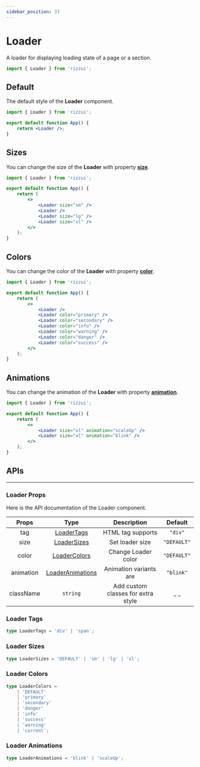 ```yaml
---
sidebar_position: 33
---
```



# Loader

A loader for displaying loading state of a page or a section.

```jsx
import { Loader } from 'rizzui';
```

<div className="mb-28" />

## Default

The default style of the **Loader** component.

<Paper>
	<Loader />
</Paper>

```jsx
import { Loader } from 'rizzui';

export default function App() {
	return <Loader />;
}
```

<div className="mb-16" />

## Sizes

You can change the size of the **Loader** with property [**size**](#loader-sizes).

<Paper>
	<div className="flex items-center justify-around gap-3 w-full">
		<Loader size="sm" />
		<Loader />
		<Loader size="lg" />
		<Loader size="xl" />
	</div>
</Paper>

```jsx
import { Loader } from 'rizzui';

export default function App() {
	return (
		<>
			<Loader size="sm" />
			<Loader />
			<Loader size="lg" />
			<Loader size="xl" />
		</>
	);
}
```

<div className="mb-16" />

## Colors

You can change the color of the **Loader** with property [**color**](#loader-colors).

<Paper>
	<div className="flex items-center justify-around gap-3 w-full">
		<Loader />
		<Loader color="primary" />
		<Loader color="secondary" />
		<Loader color="info" />
		<Loader color="warning" />
		<Loader color="danger" />
		<Loader color="success" />
	</div>
</Paper>

```jsx
import { Loader } from 'rizzui';

export default function App() {
	return (
		<>
			<Loader />
			<Loader color="primary" />
			<Loader color="secondary" />
			<Loader color="info" />
			<Loader color="warning" />
			<Loader color="danger" />
			<Loader color="success" />
		</>
	);
}
```

<div className="mb-16" />

## Animations

You can change the animation of the **Loader** with property [**animation**](#loader-animations).

<Paper>
	<div className="flex items-center justify-around gap-3 w-full">
		<Loader size="xl" animation="scaleUp" />
		<Loader size="xl" animation="blink" />
	</div>
</Paper>

```jsx
import { Loader } from 'rizzui';

export default function App() {
	return (
		<>
			<Loader size="xl" animation="scaleUp" />
			<Loader size="xl" animation="blink" />
		</>
	);
}
```

<div className="mb-20" />

## APIs

<hr />

<div className="mb-10" />

### Loader Props

Here is the API documentation of the Loader component.

<div className="overflow-x-auto">

|   Props   |                 Type                  |            Description             |   Default   |
| :-------: | :-----------------------------------: | :--------------------------------: | :---------: |
|    tag    |      [LoaderTags](#loader-tags)       |         HTML tag supports          |   `"div"`   |
|   size    |     [LoaderSizes](#loader-sizes)      |          Set loader size           | `"DEFAULT"` |
|   color   |    [LoaderColors](#loader-colors)     |        Change Loader color         | `"DEFAULT"` |
| animation | [LoaderAnimations](#loader-animation) |       Animation variants are       |  `"blink"`  |
| className |               `string`                | Add custom classes for extra style |    \_ \_    |

</div>

<div className="mb-10" />

### Loader Tags

```ts
type LoaderTags = 'div' | 'span';
```

<div className="mb-10" />

### Loader Sizes

```ts
type LoaderSizes = 'DEFAULT' | 'sm' | 'lg' | 'xl';
```

<div className="mb-10" />

### Loader Colors

```ts
type LoaderColors =
	| 'DEFAULT'
	| 'primary'
	| 'secondary'
	| 'danger'
	| 'info'
	| 'success'
	| 'warning'
	| 'current';
```

<div className="mb-10" />

### Loader Animations

```ts
type LoaderAnimations = 'blink' | 'scaleUp';
```
